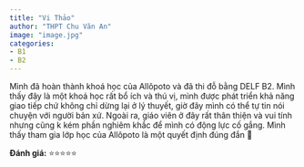 ```yaml
---
title: "Vi Thảo"
author: "THPT Chu Văn An"
image: "image.jpg"
categories:
- B1
- B2
---
```


Mình đã hoàn thành khoá học của Allôpoto và đã thi đỗ bằng DELF B2. Mình thấy đây là một khoá học rất bổ ích và thú vị, mình được phát triển khả năng giao tiếp chứ không chỉ dừng lại ở lý thuyết, giờ đây mình có thể tự tin nói chuyện với người bản xứ. Ngoài ra, giáo viên ở đây rất thân thiện và vui tính nhưng cũng k kém phần nghiêm khắc để mình có động lực cố gắng. Mình thấy tham gia lớp học của Allôpoto là một quyết định đúng đắn 🫰

**Đánh giá:** ⭐⭐⭐⭐⭐
